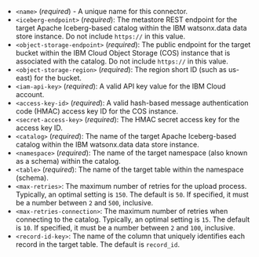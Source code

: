- `<name>` (_required_) - A unique name for this connector.
- `<iceberg-endpoint>` (_required_): The metastore REST endpoint for the target Apache Iceberg-based catalog within the IBM watsonx.data data store instance. Do not include `https://` in this value.
- `<object-storage-endpoint>` (_required_): The public endpoint for the target bucket within the IBM Cloud Object Storage (COS) instance that is associated with the catalog. Do not include `https://` in this value.
- `<object-storage-region>` (_required_): The region short ID (such as us-east) for the bucket.
- `<iam-api-key>` (_required_): A valid API key value for the IBM Cloud account.
- `<access-key-id>` (_required_): A valid hash-based message authentication code (HMAC) access key ID for the COS instance.
- `<secret-access-key>` (_required_): The HMAC secret access key for the access key ID.
- `<catalog>` (_required_): The name of the target Apache Iceberg-based catalog within the IBM watsonx.data data store instance.
- `<namespace>` (_required_): The name of the target namespace (also known as a schema) within the catalog.
- `<table>` (_required_): The name of the target table within the namespace (schema).
- `<max-retries>`: The maximum number of retries for the upload process. Typically, an optimal setting is `150`. The default is `50`. If specified, it must be a number between `2` and `500`, inclusive.
- `<max-retries-connection>`: The maximum number of retries when connecting to the catalog. Typically, an optimal setting is `15`. The default is `10`. If specified, it must be a number between `2` and `100`, inclusive.
- `<record-id-key>`: The name of the column that uniquely identifies each record in the target table. The default is `record_id`.
